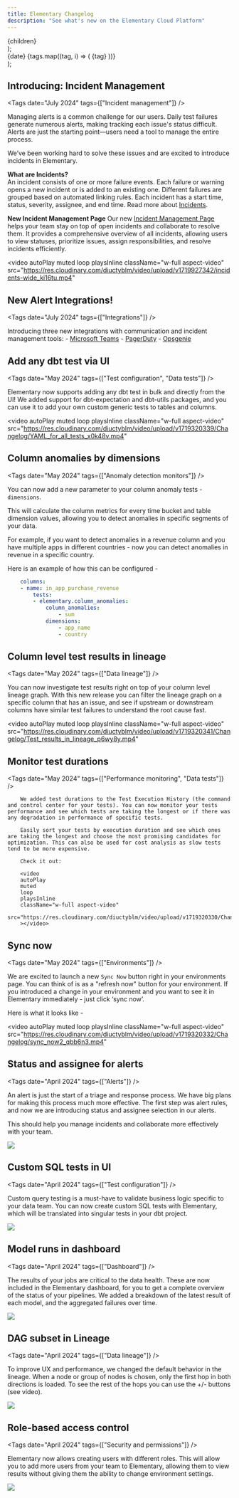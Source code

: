 ```yaml
---
title: Elementary Changelog
description: "See what's new on the Elementary Cloud Platform"
---
```


  <div
    style={{
      background: type === "date" ? "#6b6b6b" : "#FECDD8",
      color: type === "date" ? "#ffffff" : "#BD134F",
      borderRadius: "8px",
      fontSize: ".8em",
      padding: "2px 10px",
      fontWeight: "500",
    }}
  >
    {children}
  </div>
);

  <div style={{ display: "flex", gap: "8px", flexWrap: "wrap" }}>
    <Tag type="date">{date}</Tag>
    {tags.map((tag, i) => (
      <Tag>{tag}</Tag>
    ))}
  </div>
);

## Introducing: Incident Management

<Tags 
  date="July 2024"
  tags={["Incident management"]}
/>

Managing alerts is a common challenge for our users. Daily test failures generate numerous alerts, making tracking each issue's status difficult. Alerts are just the starting point—users need a tool to manage the entire process.

We’ve been working hard to solve these issues and are excited to introduce incidents in Elementary.

**What are Incidents?**  
An incident consists of one or more failure events. Each failure or warning opens a new incident or is added to an existing one. Different failures are grouped based on automated linking rules. Each incident has a start time, status, severity, assignee, and end time. Read more about [Incidents](https://docs.elementary-data.com/features/alerts-and-incidents/incidents).

**New Incident Management Page**
Our new [Incident Management Page](https://docs.elementary-data.com/features/alerts-and-incidents/incident-management) helps your team stay on top of open incidents and collaborate to resolve them. It provides a comprehensive overview of all incidents, allowing users to view statuses, prioritize issues, assign responsibilities, and resolve incidents efficiently.

<video
  autoPlay
  muted
  loop
  playsInline
  className="w-full aspect-video"
  src="https://res.cloudinary.com/diuctyblm/video/upload/v1719927342/incidents-wide_ki16tu.mp4"
></video>

## New Alert Integrations!

<Tags
  date="July 2024"
  tags={["Integrations"]}
/>

Introducing three new integrations with communication and incident management tools: - [Microsoft Teams](https://docs.elementary-data.com/cloud/integrations/alerts/ms-teams) - [PagerDuty](https://docs.elementary-data.com/cloud/integrations/alerts/pagerduty) - [Opsgenie](https://docs.elementary-data.com/cloud/integrations/alerts/opsgenie)

## Add any dbt test via UI

<Tags
  date="May 2024"
  tags={["Test configuration", "Data tests"]}
/>

Elementary now supports adding any dbt test in bulk and directly from the UI!
We added support for dbt-expectation and dbt-utils packages, and you can use it to add your own custom generic tests to tables and columns.

<video
  autoPlay
  muted
  loop
  playsInline
  className="w-full aspect-video"
  src="https://res.cloudinary.com/diuctyblm/video/upload/v1719320339/Changelog/YAML_for_all_tests_x0k48v.mp4"
></video>

## Column anomalies by dimensions

<Tags 
  date="May 2024"
  tags={["Anomaly detection monitors"]}
/>

You can now add a new parameter to your column anomaly tests - `dimensions`.

This will calculate the column metrics for every time bucket and table dimension values, allowing you to detect anomalies in specific segments of your data.

For example, if you want to detect anomalies in a revenue column and you have multiple apps in different countries - now you can detect anomalies in revenue in a specific country.

Here is an example of how this can be configured -

```yaml
    columns:
    - name: in_app_purchase_revenue
        tests:
        - elementary.column_anomalies:
            column_anomalies:
                - sum
            dimensions:
                - app_name
                - country
```

## Column level test results in lineage

<Tags 
  date="May 2024"
  tags={["Data lineage"]}
/>

You can now investigate test results right on top of your column level lineage graph.
With this new release you can filter the lineage graph on a specific column that has an issue, and see if upstream or downstream columns
have similar test failures to understand the root cause fast.

<video
  autoPlay
  muted
  loop
  playsInline
  className="w-full aspect-video"
  src="https://res.cloudinary.com/diuctyblm/video/upload/v1719320341/Changelog/Test_results_in_lineage_p6wy8y.mp4"
></video>

## Monitor test durations

<Tags 
  date="May 2024"
  tags={["Performance monitoring", "Data tests"]}
/>

        We added test durations to the Test Execution History (the command and control center for your tests). You can now monitor your tests performance and see which tests are taking the longest or if there was any degradation in performance of specific tests.

        Easily sort your tests by execution duration and see which ones are taking the longest and choose the most promising candidates for optimization. This can also be used for cost analysis as slow tests tend to be more expensive.

        Check it out:

        <video
        autoPlay
        muted
        loop
        playsInline
        className="w-full aspect-video"
        src="https://res.cloudinary.com/diuctyblm/video/upload/v1719320330/Changelog/Test_duration_waxg1j.mp4"
        ></video>

## Sync now

<Tags 
  date="May 2024"
  tags={["Environments"]}
/>

We are excited to launch a new `Sync Now` button right in your environments page. You can think of is as a "refresh now" button for your environment.
If you introduced a change in your environment and you want to see it in Elementary immediately - just click ‘sync now’.

Here is what it looks like -

<video
  autoPlay
  muted
  loop
  playsInline
  className="w-full aspect-video"
  src="https://res.cloudinary.com/diuctyblm/video/upload/v1719320332/Changelog/sync_now2_qbb6n3.mp4"
></video>

## Status and assignee for alerts

<Tags 
  date="April 2024"
  tags={["Alerts"]}
/>

An alert is just the start of a triage and response process. We have big plans for making this process much more effective.
The first step was alert rules, and now we are introducing status and assignee selection in our alerts.

This should help you manage incidents and collaborate more effectively with your team.

<Frame>
  <img src="https://res.cloudinary.com/diuctyblm/image/upload/v1720008668/status-and-assignee-for-alerts_mj0evg.png" />
</Frame>

## Custom SQL tests in UI

<Tags 
  date="April 2024"
  tags={["Test configuration"]}
/>

Custom query testing is a must-have to validate business logic specific to your data team. You can now create custom SQL tests with Elementary, which will be translated into singular tests in your dbt project.

<Frame>
  <img src="https://res.cloudinary.com/diuctyblm/image/upload/v1720008669/custom-sql-tests-in-ui_xepafv.gif" />
</Frame>

## Model runs in dashboard

<Tags 
  date="April 2024"
  tags={["Dashboard"]}
/>

The results of your jobs are critical to the data health. These are now included in the Elementary dashboard, for you to get a complete overview of the status of your pipelines. We added a breakdown of the latest result of each model, and the aggregated failures over time.

<Frame>
  <img src="https://res.cloudinary.com/diuctyblm/image/upload/v1720008669/model-runs-in-dashboard_uvl8tn.gif" />
</Frame>

## DAG subset in Lineage

<Tags 
  date="April 2024"
  tags={["Data lineage"]}
/>

To improve UX and performance, we changed the default behavior in the lineage.
When a node or group of nodes is chosen, only the first hop in both directions is loaded. To see the rest of the hops you can use the +/- buttons (see video).

<Frame>
  <img src="https://res.cloudinary.com/diuctyblm/image/upload/v1720008668/lineage-load-dag-subset_dcxgo9.gif" />
</Frame>

## Role-based access control

<Tags 
  date="April 2024"
  tags={["Security and permissions"]}
/>

Elementary now allows creating users with different roles.
This will allow you to add more users from your team to Elementary, allowing them to view results without giving them the ability to change environment settings.

<Frame>
  <img src="https://res.cloudinary.com/diuctyblm/image/upload/v1720008670/role-based-access-control_kze9a7.gif" />
</Frame>
